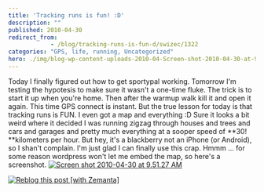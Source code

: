 ```yaml
---
title: 'Tracking runs is fun! :D'
description: ""
published: 2010-04-30
redirect_from: 
            - /blog/tracking-runs-is-fun-d/swizec/1322
categories: "GPS, life, running, Uncategorized"
hero: ./img/blog-wp-content-uploads-2010-04-Screen-shot-2010-04-30-at-9.51.27-AM.png
---
```

Today I finally figured out how to get sportypal working. Tomorrow I&#x27;m testing the hypotesis to make sure it wasn&#x27;t a one-time fluke. The trick is to start it up when you&#x27;re home. Then after the warmup walk kill it and open it again. This time GPS connect is instant. But the true lesson for today is that tracking runs is FUN. I even got a map and everything :D Sure it looks a bit weird where it decided I was running zigzag through houses and trees and cars and garages and pretty much everything at a sooper speed of **30! **kilometers per hour. But hey, it&#x27;s a blackberry not an iPhone (or Android), so I shan&#x27;t complain. I&#x27;m just glad I can finally use this crap. Hmmm ... for some reason wordpress won&#x27;t let me embed the map, so here&#x27;s a screenshot. [![](http://swizec.com/blog/wp-content/uploads/2010/04/Screen-shot-2010-04-30-at-9.51.27-AM.png "Screen shot 2010-04-30 at 9.51.27 AM")](./img/blog-wp-content-uploads-2010-04-Screen-shot-2010-04-30-at-9.51.27-AM.png)

[![Reblog this post \[with Zemanta\]](http://img.zemanta.com/reblog_e.png?x-id=7512ac06-9c72-4184-92e8-eafed79ca5bd)](http://reblog.zemanta.com/zemified/7512ac06-9c72-4184-92e8-eafed79ca5bd/ "Reblog this post \[with Zemanta]")